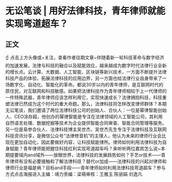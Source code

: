 # 无讼笔谈 | 用好法律科技，青年律师就能实现弯道超车？
## 正文
☝ 点击上方头像或+关注，查看作者往期文章~伴随着新一轮科技革命与数字经济的加速发展，法律与科技的融合以及赋能效应，越来越成为数字时代法律行业全新的增长点。云计算、大数据、人工智能、区块链等新兴技术，一方面不断提升法律科技产品的体验，拓展法律科技的应用边界，另一方面也给法律行业自身带来了一场数字化、自动化、智能化的革命。都说30岁以内的青年律师，是互联网时代的原住民，对互联网和科技敏感。如果把法律科技作为青年律师相较于上一代律师的一件特殊武器，青年律师应该怎样利用它，实现快速成长？法律拥抱科技，科技重塑法律已然成为这个时代的重大命题。那么，法律科技将怎样改变律师群体？本期无讼笔谈，我们邀请了两位法律科技公司的创始人、合伙人：一位是幂律智能创始人、CEO涂存超，他创办的幂律智能是专注在法律领域的人工智能公司，其利用自然语言处理、数据挖掘等技术为企业提供智能合同审查、智能合同管理等服务。另一位是易参合伙人、法律科技博主吴世杰，吴世杰先生专注于法律科技及互联网科技资讯分享，是微信公众号“法律修音机”的主理人，他认为未来的律师行业会比现在更加自动化，因此要做好内容，让科技赋能律所。律师如何利用法律科技为自身赋能？青年律师能把握住科技红利实现弯道超车吗？来听听两位嘉宾怎么说~本期提要域内and域外——放眼世界，法律科技的发展趋势如何？手艺or技术——青年律师有没有必要接触和了解法律科技？替代or加成——法律科技的兴起对律师和律师行业是福是祸？目标and手段——青年律师如何利用法律科技弯道超车？参与方式点击海报进入主编：靖力责编：梁萌审核：王雅玉 陈丽娟 刘逸凡